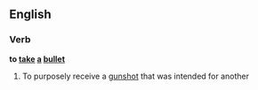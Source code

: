 ==English==

===Verb===
'''to [[take]] [[a]] [[bullet]]'''

# {{idiom}} To purposely receive a [[gunshot]] that was intended for another